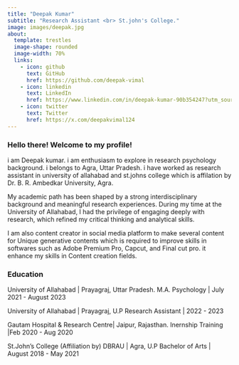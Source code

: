 ```yaml
---
title: "Deepak Kumar"
subtitle: "Research Assistant <br> St.john's College."
image: images/deepak.jpg
about:
  template: trestles
  image-shape: rounded
  image-width: 70%
  links:
    - icon: github
      text: GitHub
      href: https://github.com/deepak-vimal
    - icon: linkedin
      text: LinkedIn
      href: https://www.linkedin.com/in/deepak-kumar-90b354247?utm_source=share&utm_campaign=share_via&utm_content=profile&utm_medium=android_app
    - icon: twitter
      text: Twitter
      href: https://x.com/deepakvimal124
---
```


### Hello there! Welcome to my profile!
i am Deepak kumar. i am enthusiasm to explore in research psychology background. i belongs to Agra, Uttar Pradesh. i have worked as research assistant in university of allahabad and st.johns college which is affilation by Dr. B. R. Ambedkar University, Agra.

My academic path has been shaped by a strong interdisciplinary background and meaningful research experiences. During my time at the University of Allahabad, I had the privilege of engaging deeply with research, which refined my critical thinking and analytical skills. 

I am also content creator in social media platform to make several content for Unique generative contents which is required to improve skills in softwares such as Adobe Premium Pro, Capcut, and Final cut pro. it enhance my skills in Content creation fields. 

### Education
University of Allahabad | Prayagraj, Uttar Pradesh.
M.A. Psychology | July 2021 - August 2023

University of Allahabad | Prayagraj, U.P
Research Assistant | 2022 - 2023

Gautam Hospital & Research Centre| Jaipur, Rajasthan.
Inernship Training |Feb 2020 - Aug 2020

St.John's College (Affiliation by) DBRAU | Agra, U.P
Bachelor of Arts | August 2018 - May 2021

